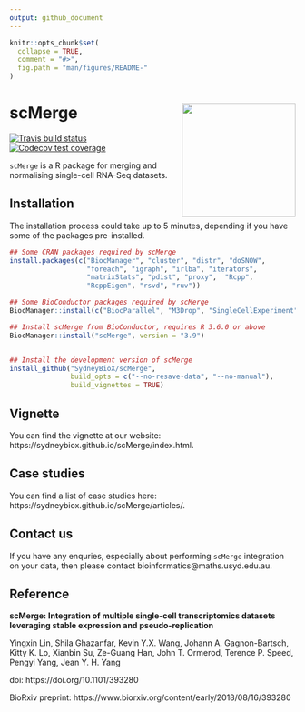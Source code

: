 ```yaml
---
output: github_document
---
```


<!-- README.md is generated from README.Rmd. Please edit that file -->

```r
knitr::opts_chunk$set(
  collapse = TRUE,
  comment = "#>",
  fig.path = "man/figures/README-"
)
```


# scMerge <img src="./inst/logo.png" align="right" width="200" />

[![Travis build status](https://travis-ci.org/SydneyBioX/scMerge.svg?branch=master)](https://travis-ci.org/SydneyBioX/scMerge)
[![Codecov test coverage](https://codecov.io/gh/SydneyBioX/scMerge/branch/master/graph/badge.svg)](https://codecov.io/gh/SydneyBioX/scMerge?branch=master)

\newpage

`scMerge` is a R package for merging and normalising single-cell RNA-Seq datasets.



## Installation 

The installation process could take up to 5 minutes, depending if you have some of the packages pre-installed. 

```r
## Some CRAN packages required by scMerge
install.packages(c("BiocManager", "cluster", "distr", "doSNOW", 
                   "foreach", "igraph", "irlba", "iterators", 
                   "matrixStats", "pdist", "proxy",  "Rcpp", 
                   "RcppEigen", "rsvd", "ruv"))

## Some BioConductor packages required by scMerge
BiocManager::install(c("BiocParallel", "M3Drop", "SingleCellExperiment"))

## Install scMerge from BioConductor, requires R 3.6.0 or above
BiocManager::install("scMerge", version = "3.9")


## Install the development version of scMerge
install_github("SydneyBioX/scMerge", 
               build_opts = c("--no-resave-data", "--no-manual"),
               build_vignettes = TRUE)
```

## Vignette

You can find the vignette at our website: https://sydneybiox.github.io/scMerge/index.html. 


## Case studies

You can find a list of case studies here: https://sydneybiox.github.io/scMerge/articles/.


## Contact us

If you have any enquries, especially about performing `scMerge` integration on your data, then please contact bioinformatics@maths.usyd.edu.au. 

## Reference

**scMerge: Integration of multiple single-cell transcriptomics datasets leveraging stable expression and pseudo-replication**

Yingxin Lin, Shila Ghazanfar, Kevin Y.X. Wang, Johann A. Gagnon-Bartsch, Kitty K. Lo, Xianbin Su, Ze-Guang Han, John T. Ormerod, Terence P. Speed, Pengyi Yang, Jean Y. H. Yang

doi: https://doi.org/10.1101/393280

BioRxiv preprint: https://www.biorxiv.org/content/early/2018/08/16/393280
